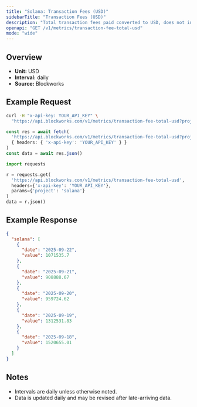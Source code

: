 ```yaml
---
title: "Solana: Transaction Fees (USD)"
sidebarTitle: "Transaction Fees (USD)"
description: "Total transaction fees paid converted to USD, does not include out-of-protocol tips or additional sources of revenue"
openapi: "GET /v1/metrics/transaction-fee-total-usd"
mode: "wide"
---
```


## Overview

- **Unit:** USD
- **Interval:** daily
- **Source:** Blockworks

## Example Request

<CodeGroup>

```bash cURL
curl -H "x-api-key: YOUR_API_KEY" \
  "https://api.blockworks.com/v1/metrics/transaction-fee-total-usd?project=solana"
```

```typescript TypeScript
const res = await fetch(
  'https://api.blockworks.com/v1/metrics/transaction-fee-total-usd?project=solana',
  { headers: { 'x-api-key': 'YOUR_API_KEY' } }
)
const data = await res.json()
```

```python Python
import requests

r = requests.get(
  'https://api.blockworks.com/v1/metrics/transaction-fee-total-usd',
  headers={'x-api-key': 'YOUR_API_KEY'},
  params={'project': 'solana'}
)
data = r.json()
```

</CodeGroup>

## Example Response

```json
{
  "solana": [
    {
      "date": "2025-09-22",
      "value": 1071535.7
    },
    {
      "date": "2025-09-21",
      "value": 908888.67
    },
    {
      "date": "2025-09-20",
      "value": 959724.62
    },
    {
      "date": "2025-09-19",
      "value": 1312531.83
    },
    {
      "date": "2025-09-18",
      "value": 1520655.01
    }
  ]
}
```

## Notes
- Intervals are daily unless otherwise noted.
- Data is updated daily and may be revised after late-arriving data.